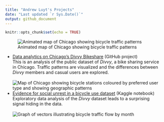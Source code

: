 ```yaml
---
title: "Andrew Luyt's Projects"
date: "Last updated `r Sys.Date()`"
output: github_document
---
```


```r
knitr::opts_chunk$set(echo = TRUE)
```

![Animated map of Chicago showing bicycle traffic patterns](https://andrewluyt.github.io/divvy-bikeshare/analysis-report_files/figure-gfm/all%20traffic%20flow%20mapped%20fine%20detail%20zoomed-1.gif)

- [Data analytics on Chicago's Divvy Bikeshare](https://andrewluyt.github.io/divvy-bikeshare/) (GitHub project)<br>This is an analysis of the public dataset of *Divvy*, a bike sharing service in Chicago. Traffic patterns are visualized and the differences between *Divvy* members and casual users are explored.<br><br>
![Map of Chicago showing bicycle stations coloured by preferred user type and showing geographic patterns](https://andrewluyt.github.io/divvy-bikeshare/analysis-report_files/figure-gfm/member%20vs%20casual%20usage%20map%20over%2070-1.png) <br>
- [Evidence for social unrest in a bicycle use dataset](https://www.kaggle.com/andyinverted/evidence-for-social-unrest-in-bicycle-usage-data) (Kaggle notebook)<br>Exploratory data analysis of the *Divvy* dataset leads to a surprising signal hiding in the data.<br><br>
![Graph of vectors illustrating bicycle traffic flow by month](./img/unrest.png) <br>

